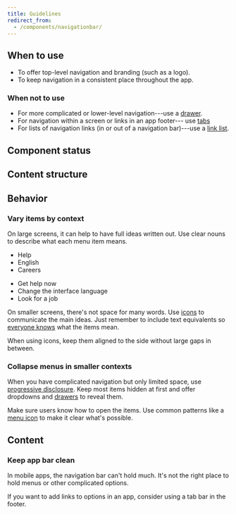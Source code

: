 ```yaml
---
title: Guidelines
redirect_from:
  - /components/navigationbar/
---
```


## When to use

- To offer top-level navigation and branding (such as a logo).
- To keep navigation in a consistent place throughout the app.

### When not to use

- For more complicated or lower-level navigation---use a [drawer](/components/overlay/drawer/).
- For navigation within a screen or links in an app footer--- use [tabs](/components/structure/tabs/)
- For lists of navigation links (in or out of a navigation bar)---use a [link list](/components/navigation/linklist/).

## Component status

<ComponentStatus component="NavigationBar" />

## Content structure

<FigmaFile
  file="4QJZqvBvRrLu6t9mwObCkA"
  node="527%3A0"
  alt="Native bar (design first for native mobile): Back button: allows users to go back to a previous screen; title: gives users context for where they are; action: adds an action for the entire screen. Responsive bar (then make a responsive design): Home button: enables users to navigate to the top level; dropdown: optionally opens additional nav items; link list: optionally places multiple buttons next to one another; menu: optionally opens additional options."
/>

## Behavior

### Vary items by context

On large screens, it can help to have full ideas written out.
Use clear nouns to describe what each menu item means.

<GuidelinesSideBySide>

<Do>

- Help
- English
- Careers

</Do>

<Dont>

- Get help now
- Change the interface language
- Look for a job

</Dont>

</GuidelinesSideBySide>

<ReactExample exampleId="NavigationBar-default" />

On smaller screens, there's not space for many words.
Use [icons](/components/visuals/icon/) to communicate the main ideas.
Just remember to include text equivalents
so [everyone knows](/foundation/accessibility/) what the items mean.

When using icons, keep them aligned to the side without large gaps in between.

<ReactExample exampleId="NavigationBar-icons" />

### Collapse menus in smaller contexts

When you have complicated navigation but only limited space,
use [progressive disclosure](/design-patterns/progressive-disclosure/).
Keep most items hidden at first
and offer dropdowns and [drawers](/components/overlay/drawer/) to reveal them.

Make sure users know how to open the items.
Use common patterns like a [menu icon](/foundation/icons/#menu-hamburger)
to make it clear what's possible.

<ReactExample exampleId="NavigationBar-menu" />

## Content

### Keep app bar clean

In mobile apps, the navigation bar can't hold much.
It's not the right place to hold menus or other complicated options.

If you want to add links to options in an app,
consider using a tab bar in the footer.
